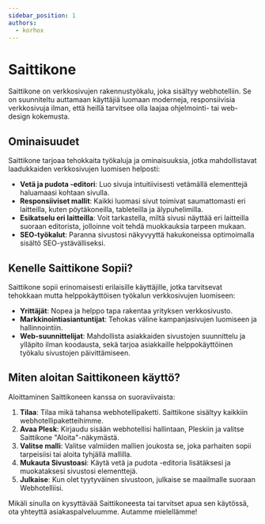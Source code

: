```yaml
---
sidebar_position: 1
authors:
  - korhox
---
```


# Saittikone

Saittikone on verkkosivujen rakennustyökalu, joka sisältyy webhotelliin. Se on suunniteltu auttamaan käyttäjiä luomaan moderneja, responsiivisia verkkosivuja ilman, että heillä tarvitsee olla laajaa ohjelmointi- tai web-design kokemusta.

## Ominaisuudet
Saittikone tarjoaa tehokkaita työkaluja ja ominaisuuksia, jotka mahdollistavat laadukkaiden verkkosivujen luomisen helposti:

- **Vetä ja pudota -editori**: Luo sivuja intuitiivisesti vetämällä elementtejä haluamaasi kohtaan sivulla.
- **Responsiiviset mallit**: Kaikki luomasi sivut toimivat saumattomasti eri laitteilla, kuten pöytäkoneilla, tableteilla ja älypuhelimilla.
- **Esikatselu eri laitteilla**: Voit tarkastella, miltä sivusi näyttää eri laitteilla suoraan editorista, jolloinne voit tehdä muokkauksia tarpeen mukaan.
- **SEO-työkalut**: Paranna sivustosi näkyvyyttä hakukoneissa optimoimalla sisältö SEO-ystävälliseksi.

## Kenelle Saittikone Sopii?
Saittikone sopii erinomaisesti erilaisille käyttäjille, jotka tarvitsevat tehokkaan mutta helppokäyttöisen työkalun verkkosivujen luomiseen:

- **Yrittäjät**: Nopea ja helppo tapa rakentaa yrityksen verkkosivusto.
- **Markkinointiasiantuntijat**: Tehokas väline kampanjasivujen luomiseen ja hallinnointiin.
- **Web-suunnittelijat**: Mahdollista asiakkaiden sivustojen suunnittelu ja ylläpito ilman koodausta, sekä tarjoa asiakkaille helppokäyttöinen työkalu sivustojen päivittämiseen.

## Miten aloitan Saittikoneen käyttö?
Aloittaminen Saittikoneen kanssa on suoraviivaista:

1. **Tilaa**: Tilaa mikä tahansa webhotellipaketti. Saittikone sisältyy kaikkiin webhotellipaketteihimme.
2. **Avaa Plesk**: Kirjaudu sisään webhotellisi hallintaan, Pleskiin ja valitse Saittikone "Aloita"-näkymästä.
3. **Valitse malli**: Valitse valmiiden mallien joukosta se, joka parhaiten sopii tarpeisiisi tai aloita tyhjällä mallilla.
4. **Mukauta Sivustoasi**: Käytä vetä ja pudota -editoria lisätäksesi ja muokataksesi sivustosi elementtejä.
5. **Julkaise**: Kun olet tyytyväinen sivustoon, julkaise se maailmalle suoraan Webhotelliisi.

Mikäli sinulla on kysyttävää Saittikoneesta tai tarvitset apua sen käytössä, ota yhteyttä asiakaspalveluumme. Autamme mielellämme!
